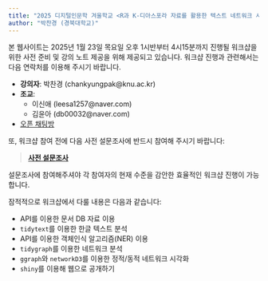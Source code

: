 ---
title: "2025 디지털인문학 겨울학교 <R과 K-디아스포라 자료를 활용한 텍스트 네트워크 시각화/분석> 워크샵"
author: "박찬경 (경북대학교)"
---

본 웹사이트는 2025년 1월 23일 목요일 오후 1시반부터 4시15분까지 진행될 <R과 K-디아스포라 자료를 활용한 텍스트 네트워크 시각화/분석> 워크샵을 위한 사전 준비 및 강의 노트 제공을 위해 제공되고 있습니다. 워크샵 진행과 관련해서는 다음 연락처를 이용해 주시기 바랍니다.

- **강의자**: 박찬경 (chankyungpak@knu.ac.kr)
- **조교**:
    - 이신애 (leesa1257@naver.com)
    - 김윤아 (db00032@naver.com)
- [오픈 채팅방](https://open.kakao.com/o/gHSo3K8g)

또, 워크샵 참여 전에 다음 사전 설문조사에 반드시 참여해 주시기 바랍니다:

> [**사전 설문조사**](https://forms.gle/f836zwwofUTnk5tX8)

설문조사에 참여해주셔야 각 참여자의 현재 수준을 감안한 효율적인 워크샵 진행이 가능합니다.

잠적적으로 워크샵에서 다룰 내용은 다음과 같습니다:

- API를 이용한 문서 DB 자료 이용
- `tidytext`를 이용한 한글 텍스트 분석
- API를 이용한 객체인식 알고리즘(NER) 이용
- `tidygraph`를 이용한 네트워크 분석
- `ggraph`와 `networkD3`를 이용한 정적/동적 네트워크 시각화
- `shiny`를 이용해 웹으로 공개하기